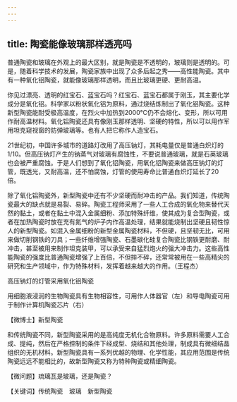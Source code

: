 ```yaml
---
---
---
```

title: 陶瓷能像玻璃那样透亮吗
---




普通陶瓷和玻璃在外观上的最大区别，就是陶瓷是不透明的，玻璃则是透明的。可是，随着科学技术的发展，陶瓷家族中出现了众多后起之秀——高性能陶瓷。其中有一种氧化铝陶瓷，就能像玻璃那样透明，而且比玻璃更硬、更耐高温。

你见过漂亮、透明的红宝石、蓝宝石吗？红宝石、蓝宝石都属于刚玉，其主要化学成分是氧化铝。科学家以粉状氧化铝为原料，通过烧结炼制出了氧化铝陶瓷。这种新型陶瓷能耐受极高温度，在烈火中加热到2000℃仍不会熔化、变形，所以可用作耐高温材料。氧化铝陶瓷还具有像刚玉那样透明、坚硬的特性，所以可以用作军用坦克窥视窗的防弹玻璃等。也有人把它称作人造宝石。

21世纪初，中国许多城市的道路灯改用了高压钠灯，其耗电量仅是普通白炽灯的1/10。但高压钠灯产生的钠蒸气对玻璃有腐蚀性，不要说普通玻璃，就是石英玻璃也会被严重腐蚀。于是人们想到了氧化铝陶瓷，用氧化铝陶瓷来做高压钠灯的灯管，既透光，又耐高温，还不怕腐蚀，灯管的使用寿命比普通白炽灯延长了20倍。

除了氧化铝陶瓷外，新型陶瓷中还有不少坚硬而耐冲击的产品。我们知道，传统陶瓷最大的缺点就是易裂、易碎。陶瓷工程师采用了一些人工合成的氧化物来替代天然的黏土，或者在黏土中混入金属细粉、添加特殊纤维，使其成为复合型陶瓷，或者在加热陶瓷时放在充有氮气的炉子内作高温处理，结果就能烧制出坚硬且韧性惊人的新型陶瓷。如混入金属细粉的新型金属陶瓷材料，不但硬，且坚韧无比，可用来做切削钢铁的刀具；一些纤维增强陶瓷、石墨碳化硅复合陶瓷比钢铁更耐磨、耐冲击，甚至被用来制作坦克装甲，可以承受来自猛烈炮火的强大冲击力。这些高性能陶瓷的强度比普通陶瓷增强了上百倍，不但摔不碎，还常常被用在一些高精尖的研究和生产领域中，作为特殊材料，发挥着越来越大的作用。（王程杰）

高压钠灯的灯管采用氧化铝陶瓷



用细胞液浸润的生物陶瓷具有生物相容性，可用作人体器官（左）和导电陶瓷可用于制作计算机陶瓷芯片（右）





【微博士】新型陶瓷

和传统陶瓷不同，新型陶瓷采用的是高纯度无机化合物原料。许多原料需要人工合成、提纯，然后在严格控制的条件下经成型、烧结和其他处理，制成具有微细结晶组织的无机材料。新型陶瓷具有一系列优越的物理、化学性能，其应用范围是传统陶瓷远远不能相比的，故新型陶瓷又称为特种陶瓷或精细陶瓷。

【微问题】琉璃瓦是玻璃，还是陶瓷？

【关键词】传统陶瓷　玻璃　新型陶瓷